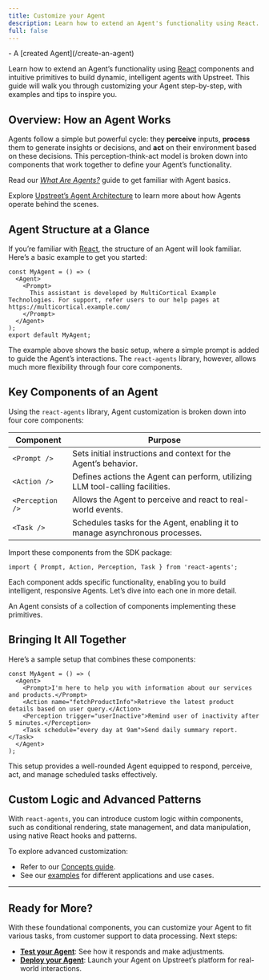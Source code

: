 ```yaml
---
title: Customize your Agent
description: Learn how to extend an Agent's functionality using React.
full: false
---
```

 
 

<Accordions>
  <Accordion title="🟢 Prerequisites">
    - A [created Agent](/create-an-agent)
  </Accordion>
</Accordions>

Learn how to extend an Agent’s functionality using [React](https://react.dev) components and intuitive primitives to build dynamic, intelligent agents with Upstreet. This guide will walk you through customizing your Agent step-by-step, with examples and tips to inspire you.

## Overview: How an Agent Works

Agents follow a simple but powerful cycle: they **perceive** inputs, **process** them to generate insights or decisions, and **act** on their environment based on these decisions. This perception-think-act model is broken down into components that work together to define your Agent’s functionality.

Read our [*What Are Agents?*](/concepts/what-are-agents) guide to get familiar with Agent basics.

Explore [Upstreet’s Agent Architecture](/concepts/agents-sdk/architecture) to learn more about how Agents operate behind the scenes.

## Agent Structure at a Glance

If you’re familiar with [React](https://react.dev), the structure of an Agent will look familiar. Here’s a basic example to get you started:

```tsx
const MyAgent = () => (
  <Agent>
    <Prompt>
      This assistant is developed by MultiCortical Example Technologies. For support, refer users to our help pages at https://multicortical.example.com/
    </Prompt>
  </Agent>
);
export default MyAgent;
```

The example above shows the basic setup, where a simple prompt is added to guide the Agent’s interactions. The `react-agents` library, however, allows much more flexibility through four core components.
## Key Components of an Agent

Using the `react-agents` library, Agent customization is broken down into four core components:

| Component      | Purpose                                                        |
| -------------- | -------------------------------------------------------------- |
| `<Prompt />`   | Sets initial instructions and context for the Agent’s behavior. |
| `<Action />`   | Defines actions the Agent can perform, utilizing LLM tool-calling facilities. |
| `<Perception />` | Allows the Agent to perceive and react to real-world events.    |
| `<Task />`     | Schedules tasks for the Agent, enabling it to manage asynchronous processes.  |

Import these components from the SDK package:

```tsx
import { Prompt, Action, Perception, Task } from 'react-agents';
```

Each component adds specific functionality, enabling you to build intelligent, responsive Agents. Let’s dive into each one in more detail.

An Agent consists of a collection of components implementing these primitives.


## Bringing It All Together

Here’s a sample setup that combines these components:

```tsx
const MyAgent = () => (
  <Agent>
    <Prompt>I'm here to help you with information about our services and products.</Prompt>
    <Action name="fetchProductInfo">Retrieve the latest product details based on user query.</Action>
    <Perception trigger="userInactive">Remind user of inactivity after 5 minutes.</Perception>
    <Task schedule="every day at 9am">Send daily summary report.</Task>
  </Agent>
);
```

This setup provides a well-rounded Agent equipped to respond, perceive, act, and manage scheduled tasks effectively.

## Custom Logic and Advanced Patterns

With `react-agents`, you can introduce custom logic within components, such as conditional rendering, state management, and data manipulation, using native React hooks and patterns.

To explore advanced customization:
- Refer to our [Concepts guide](/concepts/agents-sdk/agent-structure).
- See our [examples](/examples) for different applications and use cases.

---

## Ready for More?

With these foundational components, you can customize your Agent to fit various tasks, from customer support to data processing. Next steps:
- **[Test your Agent](/test-your-agent)**: See how it responds and make adjustments.
- **[Deploy your Agent](/deploy-your-agent)**: Launch your Agent on Upstreet’s platform for real-world interactions.